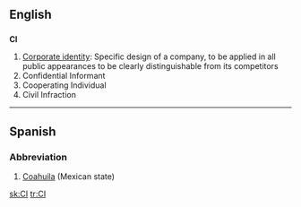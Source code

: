 {{see|Appendix:Variations of "ci"}}
==English==

==={{initialism}}===
'''CI'''

# [[Corporate identity]]: Specific design of a company, to be applied in all public appearances to be clearly distinguishable from its competitors
# Confidential Informant
# Cooperating Individual
# Civil Infraction

----

==Spanish==

===Abbreviation===
{{infl|es|abbreviation}}

# [[Coahuila]] (Mexican state)

[[sk:CI]]
[[tr:CI]]